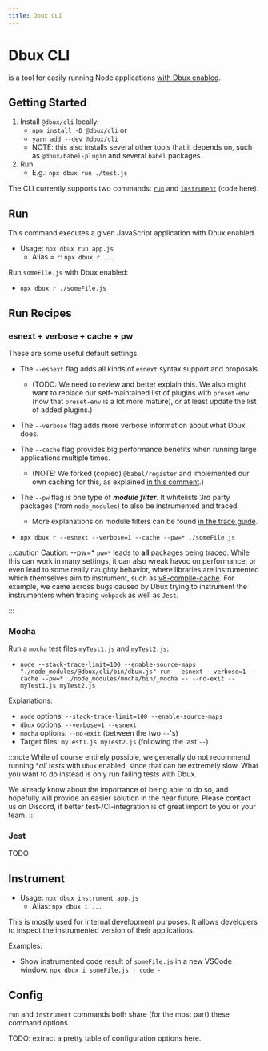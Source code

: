 ```yaml
---
title: Dbux CLI
---
```


# Dbux CLI


<TOC toc={toc} />

<CodeLink path="dbux-cli" /> is a tool for easily running Node applications [with Dbux enabled](../dynamic-analysis/02-enable-dbux.mdx).


## Getting Started

1. Install `@dbux/cli` locally:
   * `npm install -D @dbux/cli` or
   * `yarn add --dev @dbux/cli`
   * NOTE: this also installs several other tools that it depends on, such as `@dbux/babel-plugin` and several `babel` packages.
2. Run
   * E.g.: `npx dbux run ./test.js`


The CLI currently supports two commands: [`run`](#run) and [`instrument`](#instrument) (<CodeLink path="dbux-cli/src/commands">code here</CodeLink>).


## Run

This command executes a given JavaScript application with Dbux enabled.

* Usage: `npx dbux run app.js`
  * Alias = `r`: `npx dbux r ...`

Run `someFile.js` with Dbux enabled:

* `npx dbux r ./someFile.js`

## Run Recipes

### esnext + verbose + cache + pw

These are some useful default settings.

* The `--esnext` flag adds all kinds of `esnext` syntax support and proposals.
  * (TODO: We need to review and better explain this. We also might want to replace our self-maintained list of plugins with `preset-env` (now that `preset-env` is a lot more mature), or at least update the list of added plugins.)
* The `--verbose` flag adds more verbose information about what Dbux does.
* The `--cache` flag provides big performance benefits when running large applications multiple times.
  * (NOTE: We forked (copied) `@babel/register` and implemented our own caching for this, as explained [in this comment](https://github.com/babel/babel/issues/5667#issuecomment-888339734).)
* The `--pw` flag is one type of ***module filter***. It whitelists 3rd party packages (from `node_modules`) to also be instrumented and traced.
  * More explanations on module filters can be found [in the trace guide](../guides/01-runtime-trace-filtering.mdx).

* `npx dbux r --esnext --verbose=1 --cache --pw=* ./someFile.js`

:::caution Caution: --pw=*
`pw=*` leads to **all** packages being traced. While this can work in many settings, it can also wreak havoc on performance, or even lead to some really naughty behavior, where libraries are instrumented which themselves aim to instrument, such as [v8-compile-cache](https://www.npmjs.com/package/v8-compile-cache). For example, we came across bugs caused by Dbux trying to instrument the instrumenters when tracing `webpack` as well as `Jest`.

<!-- We will have to find better ways of dealing with or detecting potentially nasty code. -->
<!-- Most of this caused by the Dynamic Callback Patcher. When it is disabled, almost everything will run smoothly. -->
:::


### Mocha

Run a `mocha` test files `myTest1.js` and `myTest2.js`:

* `node --stack-trace-limit=100 --enable-source-maps "./node_modules/@dbux/cli/bin/dbux.js" run --esnext --verbose=1 --cache --pw=* ./node_modules/mocha/bin/_mocha -- --no-exit -- myTest1.js myTest2.js`

Explanations:

* `node` options: `--stack-trace-limit=100 --enable-source-maps`
* `dbux` options: `--verbose=1 --esnext`
* `mocha` options: `--no-exit` (between the two `--`'s)
* Target files: `myTest1.js myTest2.js` (following the last `--`)


:::note
While of course entirely possible, we generally do not recommend running **all tests* with `Dbux` enabled, since that can be extremely slow. What you want to do instead is only run failing tests with Dbux.

We already know about the importance of being able to do so, and hopefully will provide an easier solution in the near future. Please contact us on Discord, if better test-/CI-integration is of great import to you or your team.
:::

### Jest

TODO

<!-- TODO: fix javascript-algorithms and update this -->


## Instrument

* Usage: `npx dbux instrument app.js`
  * Alias: `npx dbux i ...`

This is mostly used for internal development purposes. It allows developers to inspect the instrumented version of their applications.

Examples:

* Show instrumented code result of `someFile.js` in a new VSCode window: `npx dbux i someFile.js | code -`


## Config

`run` and `instrument` commands both share (for the most part) <CodeLink path="dbux-cli/src/util/commandCommons.js">these command options</CodeLink>.

TODO: extract a pretty table of configuration options here.




<!-- 

## Files and Folders

In addition to the `src` and `dist` folders, it contains a `lib` folder which contains some scripts that are used in several command line utilitiies throughout the project structure (mostly in `webpack.config`s and `publish.js`) and do not require babel'ing.


# Caveats

* When using `@dbux/cli` with `--esnext`, it sometimes cannot find Babel plugins.
   * NOTE: this should be solved now, if `@dbux/cli` is installed locally -> `@dbux/cli` has everything it needs listed as dependency.
   * To make things easier to use, we employ `module-alias` to alias all relevant dependencies (see [`linkOwnDependencies.js`](src/linkOwnDependencies.js))
   * Internally, `module-alias` [overwrites ` Module._resolveFilename`](https://github.com/ilearnio/ module-alias/blob/dev/index.js#L29)
   * However, Babel's own plugin resolution ignores that (because it uses [browserify/resolve](https://github.com/browserify/resolve/blob/master/lib/sync.js#L95) which does not care about aliases)
   * Meaning that when using `--esnext`, babel plugins cannot be found and, must either be installed or linked to a local `node_modules` folder in `cwd` or any of its parent directories.
   * TODO: explain this better. -->
